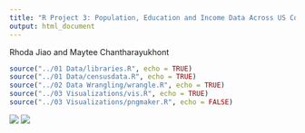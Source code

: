```yaml
---
title: "R Project 3: Population, Education and Income Data Across US Counties"
output: html_document
---
```

Rhoda Jiao and Maytee Chantharayukhont

```r
source("../01 Data/libraries.R", echo = TRUE)
source("../01 Data/censusdata.R", echo = TRUE)
source("../02 Data Wrangling/wrangle.R", echo = TRUE)
source("../03 Visualizations/vis.R", echo = TRUE)
source("../03 Visualizations/pngmaker.R", echo = FALSE)
```
<img src="../00 Doc/categoricals.png" />
<img src="../00 Doc/noncategoricals.png" />

